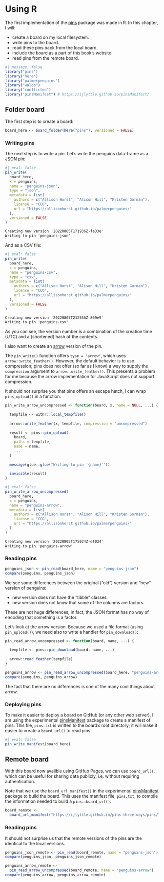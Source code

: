 # Using R

The first implementation of the [pins](https://pins.rstudio.com/) package was made in R.
In this chapter, I will:

 - create a board on my local filesystem.
 - write pins to the board.
 - read these pins back from the local board.
 - include the board as a part of this book's website.
 - read pins from the remote board.

```r
#| message: false
library("pins")
library("here")
library("palmerpenguins")
library("waldo")
library("conflicted")
library("pinsManifest") # https://ijlyttle.github.io/pinsManifest/
```

## Folder board

The first step is to create a board:

```r
board_here <- board_folder(here("pins"), versioned = FALSE)
```

### Writing pins

The next step is to write a pin. Let's write the penguins data-frame as a JSON pin:

```r
#| eval: false
pin_write(
  board_here, 
  x = penguins, 
  name = "penguins-json", 
  type = "json",
  metadata = list(
    authors = c("Allison Horst", "Alison Hill", "Kristen Gorman"),
    license = "CCO",
    url = "https://allisonhorst.github.io/palmerpenguins/"
  ),
  versioned = FALSE
)
```

``` default
Creating new version '20220805T171936Z-fa33e'
Writing to pin 'penguins-json'
```

And as a CSV file:

```r
#| eval: false
pin_write(
  board_here, 
  x = penguins, 
  name = "penguins-csv", 
  type = "csv",
  metadata = list(
    authors = c("Allison Horst", "Alison Hill", "Kristen Gorman"),
    license = "CCO",
    url = "https://allisonhorst.github.io/palmerpenguins/"
  ),
  versioned = FALSE
)
```

``` default
Creating new version '20220807T212556Z-809e9'
Writing to pin 'penguins-csv'
```

As you can see, the version number is a combination of the creation time (UTC) and a (shortened) hash of the contents.

I also want to create an [arrow](https://arrow.apache.org/docs/r/) version of the pin. 

The `pin_write()` function offers `type = "arrow"`, which uses `arrow::write_feather()`.
However, the default behavior is to use compression; pins does not offer (so far as I know) a way to supply the `compression` argument to `arrow::write_feather()`. 
This presents a problem for me because the arrow implementation for JavaScript does not support compression.

It should not surprise you that pins offers an escape hatch, I can wrap `pins_upload()` in a function:

```r
pin_write_arrow_uncompressed <- function(board, x, name = NULL, ...) {
  
  tempfile <- withr::local_tempfile()
  
  arrow::write_feather(x, tempfile, compression = "uncompressed")
  
  result <- pins::pin_upload(
    board,
    paths = tempfile,
    name = name,
    ...
  )
  
  message(glue::glue("Writing to pin '{name}'"))
  
  invisible(result)
}
```

```r
#| eval: false
pin_write_arrow_uncompressed(
  board_here, 
  x = penguins, 
  name = "penguins-arrow", 
  metadata = list(
    authors = c("Allison Horst", "Alison Hill", "Kristen Gorman"),
    license = "CCO",
    url = "https://allisonhorst.github.io/palmerpenguins/"
  )
)
```

``` default
Creating new version '20220805T175034Z-ef034'
Writing to pin 'penguins-arrow'
```

### Reading pins 

```r
penguins_json <- pin_read(board_here, name = "penguins-json")
compare(penguins, penguins_json)
```

We see some differences between the original ("old") version and "new" version of penguins:

 - new version does not have the "tibble" classes.
 - new version does not know that some of the colunms are factors.
 
These are not huge differences; in fact, the JSON format has no way of encoding that something is a factor.

Let's look at the arrow version.
Because we used a file format (using `pin_upload()`), we need also to write a handler for `pin_download()`:

```r
pin_read_arrow_uncompressed <- function(board, name, ...) {
  
  tempfile <- pins::pin_download(board, name, ...)
  
  arrow::read_feather(tempfile)
}
```

```r
penguins_arrow <- pin_read_arrow_uncompressed(board_here, "penguins-arrow")
compare(penguins, penguins_arrow)
```

The fact that there are no differences is one of the many cool things about arrow.

### Deploying pins

To make it easier to deploy a board on GitHub (or any other web server), I am using the experimental [pinsManifest](https://ijlyttle.github.io/pinsManifest/) package to create a manifest of pins.
This file, `pins.txt` is written to the board's root directory; it will make it easier to create a `board_url()` to read pins.

```r
#| eval: false
pin_write_manifest(board_here)
```

## Remote board

With this board now availble using GitHub Pages, we can use `board_url()`, which can be useful for sharing data publicly, i.e. without requiring authentication.

Note that we use the `board_url_manifest()` in the experimental [pinsManifest](https://ijlyttle.github.io/pinsManifest/) package to build the board.
This uses the manifest file, `pins.txt`, to compile the information needed to build a `pins::board_url()`.

```r
board_remote <- 
  board_url_manifest("https://ijlyttle.github.io/pins-three-ways/pins/")
```

### Reading pins

It should not surprise us that the remote versions of the pins are the identical to the local versions.

```r
penguins_json_remote <- pin_read(board_remote, name = "penguins-json")
compare(penguins_json, penguins_json_remote)
```

```r
penguins_arrow_remote <- 
  pin_read_arrow_uncompressed(board_remote, name = "penguins-arrow")
compare(penguins_arrow, penguins_arrow_remote)
```
